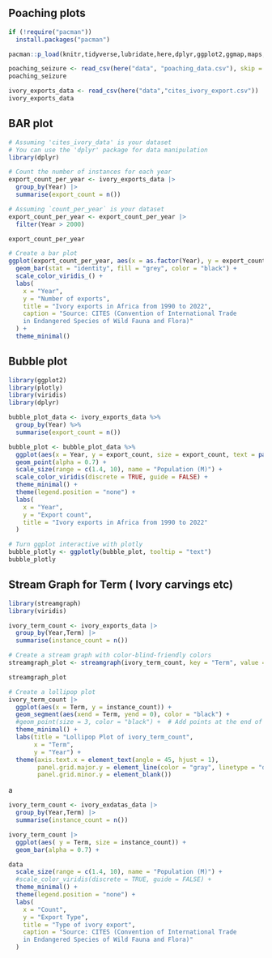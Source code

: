 ## Poaching plots

```r

if (!require("pacman")) 
  install.packages("pacman")

pacman::p_load(knitr,tidyverse,lubridate,here,dplyr,ggplot2,ggmap,maps,rnaturalearth,rnaturalearthdata,sf,plotly,caret,glmnet,steamgraph)
```

```r

poaching_seizure <- read_csv(here("data", "poaching_data.csv"), skip = 1)
poaching_seizure
```

```r

ivory_exports_data <- read_csv(here("data","cites_ivory_export.csv"))
ivory_exports_data
```

## BAR plot

```r

# Assuming 'cites_ivory_data' is your dataset
# You can use the 'dplyr' package for data manipulation
library(dplyr)

# Count the number of instances for each year
export_count_per_year <- ivory_exports_data |>
  group_by(Year) |>
  summarise(export_count = n())

# Assuming `count_per_year` is your dataset
export_count_per_year <- export_count_per_year |>
  filter(Year > 2000)

export_count_per_year

# Create a bar plot
ggplot(export_count_per_year, aes(x = as.factor(Year), y = export_count)) +
  geom_bar(stat = "identity", fill = "grey", color = "black") +
  scale_color_viridis_() +
  labs(
    x = "Year",
    y = "Number of exports",
    title = "Ivory exports in Africa from 1990 to 2022",
    caption = "Source: CITES (Convention of International Trade 
    in Endangered Species of Wild Fauna and Flora)"
  ) +
  theme_minimal()
```

## Bubble plot

```r

library(ggplot2)
library(plotly)
library(viridis)
library(dplyr)

bubble_plot_data <- ivory_exports_data %>%
  group_by(Year) %>%
  summarise(export_count = n())

bubble_plot <- bubble_plot_data %>%
  ggplot(aes(x = Year, y = export_count, size = export_count, text = paste("Year: ", Year, "<br>Export Count: ", export_count))) +
  geom_point(alpha = 0.7) +
  scale_size(range = c(1.4, 10), name = "Population (M)") +
  scale_color_viridis(discrete = TRUE, guide = FALSE) +
  theme_minimal() +
  theme(legend.position = "none") +
  labs(
    x = "Year",
    y = "Export count",
    title = "Ivory exports in Africa from 1990 to 2022"
  )

# Turn ggplot interactive with plotly
bubble_plotly <- ggplotly(bubble_plot, tooltip = "text")
bubble_plotly

```

## Stream Graph for Term ( Ivory carvings etc) 

```r

library(streamgraph)
library(viridis)

ivory_term_count <- ivory_exports_data |>
  group_by(Year,Term) |>
  summarise(instance_count = n())

# Create a stream graph with color-blind-friendly colors
streamgraph_plot <- streamgraph(ivory_term_count, key = "Term", value = "instance_count", date = "Year", height = "300px", width = "1000px")

streamgraph_plot
```

```r

# Create a lollipop plot
ivory_term_count |>
  ggplot(aes(x = Term, y = instance_count)) +
  geom_segment(aes(xend = Term, yend = 0), color = "black") +
  #geom_point(size = 3, color = "black") +  # Add points at the end of the segments
  theme_minimal() +
  labs(title = "Lollipop Plot of ivory_term_count",
       x = "Term",
       y = "Year") +
  theme(axis.text.x = element_text(angle = 45, hjust = 1),
        panel.grid.major.y = element_line(color = "gray", linetype = "dashed"),
        panel.grid.minor.y = element_blank())


```

a

```r


ivory_term_count <- ivory_exdatas_data |>
  group_by(Year,Term) |>
  summarise(instance_count = n())

ivory_term_count |>
  ggplot(aes( y = Term, size = instance_count)) +
  geom_bar(alpha = 0.7) +

data
  scale_size(range = c(1.4, 10), name = "Population (M)") +
  #scale_color_viridis(discrete = TRUE, guide = FALSE) +
  theme_minimal() +
  theme(legend.position = "none") +
  labs(
    x = "Count",
    y = "Export Type",
    title = "Type of ivory export",
    caption = "Source: CITES (Convention of International Trade 
    in Endangered Species of Wild Fauna and Flora)"
  )
```
